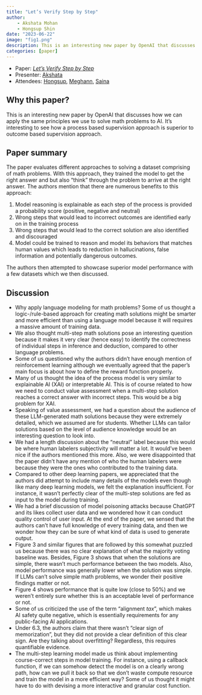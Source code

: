 ```yaml
---
title: "Let’s Verify Step by Step"
author:
    - Akshata Mohan
    - Hongsup Shin
date: "2023-06-22"
image: "fig1.png"
description: This is an interesting new paper by OpenAI that discusses how we can apply the same principles we use to solve math problems to AI. The paper evaluates different approaches to solving a dataset comprising of math problems. With this approach, they trained the model to get the right answer and but also "think" through the problem to arrive at the right answer.
categories: [paper]
---
```


:::{.callout-note}
- Paper: [*Let’s Verify Step by Step*](https://arxiv.org/abs/2305.20050)
- Presenter: [Akshata](https://www.linkedin.com/in/akshata-mohan/)
- Attendees: [Hongsup](https://www.linkedin.com/in/hongsupshin/), [Meghann](https://www.linkedin.com/in/meghann-agarwal/), [Saina](https://www.linkedin.com/in/saina199/)
:::

## Why this paper?
This is an interesting new paper by OpenAI that discusses how we can apply the same principles we use to solve math problems to AI. It's interesting to see how a process based supervision approach is superior to outcome based supervision approach.

## Paper summary
The paper evaluates different approaches to solving a dataset comprising of math problems. With this approach, they trained the model to get the right answer and but also "think" through the problem to arrive at the right answer. The authors mention that there are numerous benefits to this approach:

1. Model reasoning is explainable as each step of the process is provided a probability score (positive, negative and neutral)
2. Wrong steps that would lead to incorrect outcomes are identified early on in the training process
3. Wrong steps that would lead to the correct solution are also identified and discouraged
4. Model could be trained to reason and model its behaviors that matches human values which leads to reduction in hallucinations, false information and potentially dangerous outcomes.

The authors then attempted to showcase superior model performance with a few datasets which we then discussed.

## Discussion

- Why apply language modeling for math problems? Some of us thought a logic-/rule-based approach for creating math solutions might be smarter and more efficient than using a language model because it will requires a massive amount of training data.
- We also thought multi-step math solutions pose an interesting question because it makes it very clear (hence easy) to identify the correctness of individual steps in inference and deduction, compared to other language problems.
- Some of us questioned why the authors didn't have enough mention of reinforcement learning although we eventually agreed that the paper's main focus is about how to define the reward function properly.
- Many of us thought the idea of the process model is very similar to explainable AI (XAI) or interpretable AI. This is of course related to how we need to conduct value assessment when a multi-step solution reaches a correct answer with incorrect steps. This would be a big problem for XAI.
- Speaking of value assessment, we had a question about the audience of these LLM-generated math solutions because they were extremely detailed, which we assumed are for students. Whether LLMs can tailor solutions based on the level of audience knowledge would be an interesting question to look into.
- We had a length discussion about the "neutral" label because this would be where human labelers subjectivity will matter a lot. It would've been nice if the authors mentioned this more. Also, we were disappointed that the paper didn't have any mention of who the human labelers were because they were the ones who contributed to the training data.
- Compared to other deep learning papers, we appreciated that the authors did attempt to include many details of the models even though like many deep learning models, we felt the explanation insufficient. For instance, it wasn't perfectly clear of the multi-step solutions are fed as input to the model during training.
- We had a brief discussion of model poisoning attacks because ChatGPT and its likes collect user data and we wondered how it can conduct quality control of user input. At the end of the paper, we sensed that the authors can't have full knowledge of every training data, and then we wonder how they can be sure of what kind of data is used to generate output.
- Figure 3 and similar figures that are followed by this somewhat puzzled us because there was no clear explanation of what the majority voting baseline was. Besides, Figure 3 shows that when the solutions are simple, there wasn't much performance between the two models. Also, model performance was generally lower when the solution was simple. If LLMs can't solve simple math problems, we wonder their positive findings matter or not.
- Figure 4 shows performance that is quite low (close to 50%) and we weren't entirely sure whether this is an acceptable level of performance or not.
- Some of us criticized the use of the term "alignment *tax*", which makes AI safety quite negative, which is essentially requirements for any public-facing AI applications.
- Under 6.3, the authors claim that there wasn't "clear sign of memorization", but they did not provide a clear definition of this clear sign. Are they talking about overfitting? Regardless, this requires quantifiable evidence.
- The multi-step learning model made us think about implementing course-correct steps in model training. For instance, using a callback function, if we can somehow detect the model is on a clearly wrong path, how can we pull it back so that we don't waste compute resource and train the model in a more efficient way? Some of us thought it might have to do with devising a more interactive and granular cost function.
